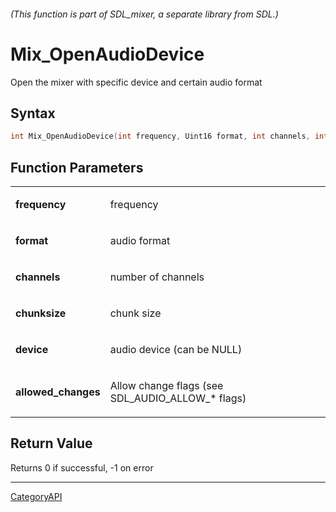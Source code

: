 ====== (This function is part of SDL_mixer, a separate library from SDL.) ======
= Mix_OpenAudioDevice =

Open the mixer with specific device and certain audio format 

== Syntax ==

<syntaxhighlight lang='c'>
int Mix_OpenAudioDevice(int frequency, Uint16 format, int channels, int chunksize, const char* device, int allowed_changes);
</syntaxhighlight>

== Function Parameters ==

{|
|'''frequency'''
|frequency
|-
|'''format'''
|audio format
|-
|'''channels'''
|number of channels
|-
|'''chunksize'''
|chunk size
|-
|'''device'''
|audio device (can be NULL)
|-
|'''allowed_changes'''
|Allow change flags (see SDL_AUDIO_ALLOW_* flags)
|}

== Return Value ==

Returns 0 if successful, -1 on error

----
[[CategoryAPI]]



